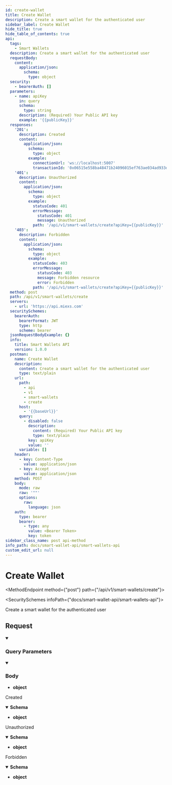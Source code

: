 ```yaml
---
id: create-wallet
title: Create Wallet
description: Create a smart wallet for the authenticated user
sidebar_label: Create Wallet
hide_title: true
hide_table_of_contents: true
api:
  tags:
    - Smart Wallets
  description: Create a smart wallet for the authenticated user
  requestBody:
    content:
      application/json:
        schema:
          type: object
  security:
    - bearerAuth: []
  parameters:
    - name: apiKey
      in: query
      schema:
        type: string
      description: (Required) Your Public API key
      example: '{{publicKey}}'
  responses:
    '201':
      description: Created
      content:
        application/json:
          schema:
            type: object
          example:
            connectionUrl: 'ws://localhost:5007'
            transactionId: '0x06515e558ba48471b24096015ef763ae034ad933ddae1800a4e79459bd310ffb'
    '401':
      description: Unauthorized
      content:
        application/json:
          schema:
            type: object
          example:
            statusCode: 401
            errorMessage:
              statusCode: 401
              message: Unauthorized
            path: '/api/v1/smart-wallets/create?apiKey={{publicKey}}'
    '403':
      description: Forbidden
      content:
        application/json:
          schema:
            type: object
          example:
            statusCode: 403
            errorMessage:
              statusCode: 403
              message: Forbidden resource
              error: Forbidden
            path: '/api/v1/smart-wallets/create?apiKey={{publicKey}}'
  method: post
  path: /api/v1/smart-wallets/create
  servers:
    - url: 'https://api.miexs.com'
  securitySchemes:
    bearerAuth:
      bearerFormat: JWT
      type: http
      scheme: bearer
  jsonRequestBodyExample: {}
  info:
    title: Smart Wallets API
    version: 1.0.0
  postman:
    name: Create Wallet
    description:
      content: Create a smart wallet for the authenticated user
      type: text/plain
    url:
      path:
        - api
        - v1
        - smart-wallets
        - create
      host:
        - '{{baseUrl}}'
      query:
        - disabled: false
          description:
            content: (Required) Your Public API key
            type: text/plain
          key: apiKey
          value: ''
      variable: []
    header:
      - key: Content-Type
        value: application/json
      - key: Accept
        value: application/json
    method: POST
    body:
      mode: raw
      raw: '""'
      options:
        raw:
          language: json
    auth:
      type: bearer
      bearer:
        - type: any
          value: <Bearer Token>
          key: token
sidebar_class_name: post api-method
info_path: docs/smart-wallet-api/smart-wallets-api
custom_edit_url: null
---
```




<h1 className={"openapi__heading"}>Create Wallet</h1>

<MethodEndpoint method={"post"} path={"/api/v1/smart-wallets/create"}></MethodEndpoint>

<SecuritySchemes infoPath={"docs/smart-wallet-api/smart-wallets-api"}></SecuritySchemes>



Create a smart wallet for the authenticated user

## Request

<details style={{"marginBottom":"1rem"}} className={"openapi-markdown__details"} data-collapsed={false} open={true}><summary style={{}}><h3 className={"openapi-markdown__details-summary-header-params"}>Query Parameters</h3></summary><div><ul><ParamsItem className={"paramsItem"} param={{"name":"apiKey","in":"query","schema":{"type":"string"},"description":"(Required) Your Public API key","example":"{{publicKey}}"}}></ParamsItem></ul></div></details><MimeTabs className={"openapi-tabs__mime"}><TabItem label={"application/json"} value={"application/json-schema"}><details style={{}} className={"openapi-markdown__details mime"} data-collapsed={false} open={true}><summary style={{}} className={"openapi-markdown__details-summary-mime"}><h3 className={"openapi-markdown__details-summary-header-body"}>Body</h3></summary><div style={{"textAlign":"left","marginLeft":"1rem"}}></div><ul style={{"marginLeft":"1rem"}}><li><div><strong>object</strong></div></li></ul></details></TabItem></MimeTabs><div><div><ApiTabs><TabItem label={"201"} value={"201"}><div>

Created

</div><div><MimeTabs className={"openapi-tabs__mime"} schemaType={"response"}><TabItem label={"application/json"} value={"application/json"}><SchemaTabs className={"openapi-tabs__schema"}><TabItem label={"Schema"} value={"Schema"}><details style={{}} className={"openapi-markdown__details response"} data-collapsed={false} open={true}><summary style={{}} className={"openapi-markdown__details-summary-response"}><strong>Schema</strong></summary><div style={{"textAlign":"left","marginLeft":"1rem"}}></div><ul style={{"marginLeft":"1rem"}}><li><div><strong>object</strong></div></li></ul></details></TabItem><TabItem label={"Example (from schema)"} value={"Example (from schema)"}><ResponseSamples responseExample={"{}"} language={"json"}></ResponseSamples></TabItem><TabItem label={"Example"} value={"Example"}><ResponseSamples responseExample={"{\n  \"connectionUrl\": \"ws://localhost:5007\",\n  \"transactionId\": \"0x06515e558ba48471b24096015ef763ae034ad933ddae1800a4e79459bd310ffb\"\n}"} language={"json"}></ResponseSamples></TabItem></SchemaTabs></TabItem></MimeTabs></div></TabItem><TabItem label={"401"} value={"401"}><div>

Unauthorized

</div><div><MimeTabs className={"openapi-tabs__mime"} schemaType={"response"}><TabItem label={"application/json"} value={"application/json"}><SchemaTabs className={"openapi-tabs__schema"}><TabItem label={"Schema"} value={"Schema"}><details style={{}} className={"openapi-markdown__details response"} data-collapsed={false} open={true}><summary style={{}} className={"openapi-markdown__details-summary-response"}><strong>Schema</strong></summary><div style={{"textAlign":"left","marginLeft":"1rem"}}></div><ul style={{"marginLeft":"1rem"}}><li><div><strong>object</strong></div></li></ul></details></TabItem><TabItem label={"Example (from schema)"} value={"Example (from schema)"}><ResponseSamples responseExample={"{}"} language={"json"}></ResponseSamples></TabItem><TabItem label={"Example"} value={"Example"}><ResponseSamples responseExample={"{\n  \"statusCode\": 401,\n  \"errorMessage\": {\n    \"statusCode\": 401,\n    \"message\": \"Unauthorized\"\n  },\n  \"path\": \"/api/v1/smart-wallets/create?apiKey={{publicKey}}\"\n}"} language={"json"}></ResponseSamples></TabItem></SchemaTabs></TabItem></MimeTabs></div></TabItem><TabItem label={"403"} value={"403"}><div>

Forbidden

</div><div><MimeTabs className={"openapi-tabs__mime"} schemaType={"response"}><TabItem label={"application/json"} value={"application/json"}><SchemaTabs className={"openapi-tabs__schema"}><TabItem label={"Schema"} value={"Schema"}><details style={{}} className={"openapi-markdown__details response"} data-collapsed={false} open={true}><summary style={{}} className={"openapi-markdown__details-summary-response"}><strong>Schema</strong></summary><div style={{"textAlign":"left","marginLeft":"1rem"}}></div><ul style={{"marginLeft":"1rem"}}><li><div><strong>object</strong></div></li></ul></details></TabItem><TabItem label={"Example (from schema)"} value={"Example (from schema)"}><ResponseSamples responseExample={"{}"} language={"json"}></ResponseSamples></TabItem><TabItem label={"Example"} value={"Example"}><ResponseSamples responseExample={"{\n  \"statusCode\": 403,\n  \"errorMessage\": {\n    \"statusCode\": 403,\n    \"message\": \"Forbidden resource\",\n    \"error\": \"Forbidden\"\n  },\n  \"path\": \"/api/v1/smart-wallets/create?apiKey={{publicKey}}\"\n}"} language={"json"}></ResponseSamples></TabItem></SchemaTabs></TabItem></MimeTabs></div></TabItem></ApiTabs></div></div>
      
